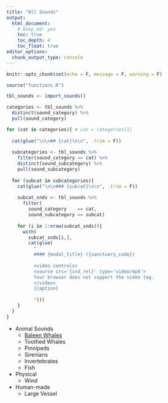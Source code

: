 ```yaml
---
title: "All Sounds"
output:
  html_document:
    # keep_md: yes
    toc: true
    toc_depth: 4
    toc_float: true
editor_options: 
  chunk_output_type: console
---
```


```r
knitr::opts_chunk$set(echo = F, message = F, warning = F)
```


```r
source("functions.R")

tbl_sounds <- import_sounds()

categories <- tbl_sounds %>% 
  distinct(sound_category) %>% 
  pull(sound_category)

for (cat in categories){ # cat = categories[1]
  
  cat(glue("\n\n## {cat}\n\n", .trim = F))
  
  subcategories <- tbl_sounds %>% 
    filter(sound_category == cat) %>% 
    distinct(sound_subcategory) %>% 
    pull(sound_subcategory)
    
  for (subcat in subcategories){
    cat(glue("\n\n### {subcat}\n\n", .trim = F))
    
    subcat_snds <- tbl_sounds %>% 
      filter(
        sound_category    == cat,
        sound_subcategory == subcat)
    
    for (i in 1:nrow(subcat_snds)){
      with(
        subcat_snds[i,],
        cat(glue(
          "
          #### {modal_title} ({sanctuary_code})
          
          <video controls>
          <source src='{snd_rel}' type='video/mp4'>
          Your browser does not support the video tag.
          </video>
          {caption}
          
          ")))
    }
  }
}
```

- Animal Sounds
  - [Baleen Whales](./o_baleen.html)
  - Toothed Whales
  - Pinnipeds
  - Sirenians
  - Invertebrates
  - Fish
- Physical
  - Wind
- Human-made
  - Large Vessel